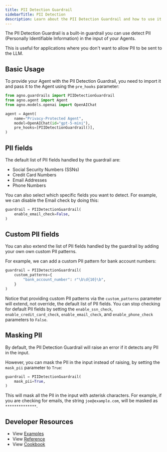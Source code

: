 ```yaml
---
title: PII Detection Guardrail
sidebarTitle: PII Detection
description: Learn about the PII Detection Guardrail and how to use it with your Agents.
---
```


The PII Detection Guardrail is a built-in guardrail you can use detect PII (Personally Identifiable Information) in the input of your Agents.

This is useful for applications where you don't want to allow PII to be sent to the LLM.

## Basic Usage

To provide your Agent with the PII Detection Guardrail, you need to import it and pass it to the Agent using the `pre_hooks` parameter:

```python
from agno.guardrails import PIIDetectionGuardrail
from agno.agent import Agent
from agno.models.openai import OpenAIChat

agent = Agent(
    name="Privacy-Protected Agent",
    model=OpenAIChat(id="gpt-5-mini"),
    pre_hooks=[PIIDetectionGuardrail()],
)
```

## PII fields

The default list of PII fields handled by the guardrail are:

- Social Security Numbers (SSNs)
- Credit Card Numbers
- Email Addresses
- Phone Numbers

You can also select which specific fields you want to detect. For example, we can disable the Email check by doing this:

```python
guardrail = PIIDetectionGuardrail(
    enable_email_check=False,
)
```

## Custom PII fields

You can also extend the list of PII fields handled by the guardrail by adding your own own custom PII patterns.

For example, we can add a custom PII pattern for bank account numbers:

```python
guardrail = PIIDetectionGuardrail(
    custom_patterns={
        "bank_account_number": r"\b\d{10}\b",
    }
)
```

Notice that providing custom PII patterns via the `custom_patterns` parameter will extend, not override, the default list of PII fields. You can stop checking for default PII fields by setting the `enable_ssn_check`, `enable_credit_card_check`, `enable_email_check`, and `enable_phone_check` parameters to `False`.

## Masking PII

By default, the PII Detection Guardrail will raise an error if it detects any PII in the input.

However, you can mask the PII in the input instead of raising, by setting the `mask_pii` parameter to `True`:

```python
guardrail = PIIDetectionGuardrail(
    mask_pii=True,
)
```

This will mask all the PII in the input with asterisk characters. For example, if you are checking for emails, the string `joe@example.com`, will be masked as `**************`.

## Developer Resources

- View [Examples](/examples/concepts/agents/guardrails)
- View [Reference](/reference/hooks/pii-guardrail)
- View [Cookbook](https://github.com/agno-agi/agno/tree/main/cookbook/agents/guardrails)